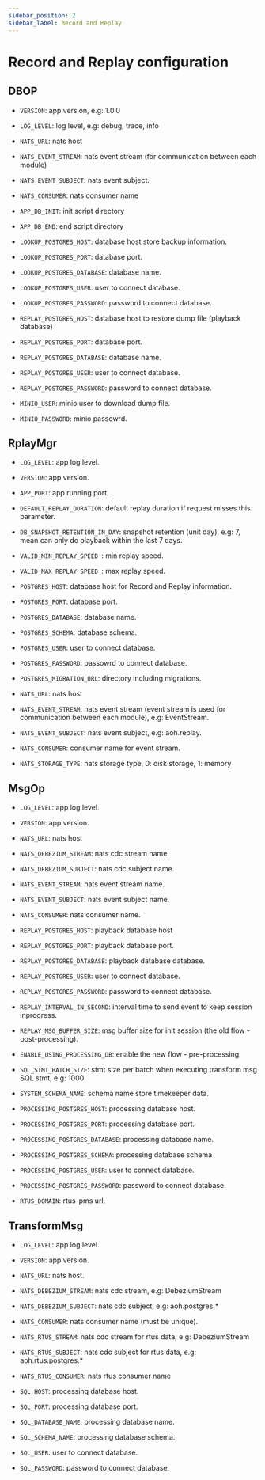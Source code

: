 ```yaml
---
sidebar_position: 2
sidebar_label: Record and Replay
---
```


# Record and Replay configuration

## DBOP
- `VERSION`: app version, e.g: 1.0.0
- `LOG_LEVEL`: log level, e.g: debug, trace, info
- `NATS_URL`: nats host
- `NATS_EVENT_STREAM`: nats event stream (for communication between each module)
- `NATS_EVENT_SUBJECT`: nats event subject.
- `NATS_CONSUMER`: nats consumer name
- `APP_DB_INIT`: init script directory
- `APP_DB_END`: end script directory

- `LOOKUP_POSTGRES_HOST`: database host store backup information.
- `LOOKUP_POSTGRES_PORT`: database port.
- `LOOKUP_POSTGRES_DATABASE`: database name.
- `LOOKUP_POSTGRES_USER`: user to connect database.
- `LOOKUP_POSTGRES_PASSWORD`: password to connect database.

- `REPLAY_POSTGRES_HOST`: database host to restore dump file (playback database)
- `REPLAY_POSTGRES_PORT`: database port.
- `REPLAY_POSTGRES_DATABASE`: database name.
- `REPLAY_POSTGRES_USER`: user to connect database.
- `REPLAY_POSTGRES_PASSWORD`: password to connect database.

- `MINIO_USER`: minio user to download dump file.
- `MINIO_PASSWORD`: minio passowrd.

## RplayMgr
- `LOG_LEVEL`: app log level.
- `VERSION`:  app version.
- `APP_PORT`: app running port.

- `DEFAULT_REPLAY_DURATION`: default replay duration if request misses this parameter.
- `DB_SNAPSHOT_RETENTION_IN_DAY`: snapshot retention (unit day), e.g: 7, mean can only do playback within the last 7 days.
- `VALID_MIN_REPLAY_SPEED `: min replay speed.
- `VALID_MAX_REPLAY_SPEED `: max replay speed.


- `POSTGRES_HOST`: database host for Record and Replay information.
- `POSTGRES_PORT`: database port.
- `POSTGRES_DATABASE`: database name.
- `POSTGRES_SCHEMA`: database schema.
- `POSTGRES_USER`: user to connect database.
- `POSTGRES_PASSWORD`: passowrd to connect database.
- `POSTGRES_MIGRATION_URL`: directory including migrations.

- `NATS_URL`: nats host
- `NATS_EVENT_STREAM`: nats event stream (event stream is used for communication between each module), e.g: EventStream.
- `NATS_EVENT_SUBJECT`: nats event subject, e.g: aoh.replay.
- `NATS_CONSUMER`: consumer name for event stream.
- `NATS_STORAGE_TYPE`: nats storage type, 0: disk storage, 1: memory


## MsgOp
- `LOG_LEVEL`: app log level.
- `VERSION`: app version.

- `NATS_URL`: nats host
- `NATS_DEBEZIUM_STREAM`: nats cdc stream name.
- `NATS_DEBEZIUM_SUBJECT`: nats cdc subject name.
- `NATS_EVENT_STREAM`: nats event stream name.
- `NATS_EVENT_SUBJECT`: nats event subject name.
- `NATS_CONSUMER`: nats consumer name.

- `REPLAY_POSTGRES_HOST`: playback database host
- `REPLAY_POSTGRES_PORT`: playback database port.
- `REPLAY_POSTGRES_DATABASE`: playback database database.
- `REPLAY_POSTGRES_USER`: user to connect database.
- `REPLAY_POSTGRES_PASSWORD`: password to connect database.
- `REPLAY_INTERVAL_IN_SECOND`: interval time to send event to keep session inprogress.
- `REPLAY_MSG_BUFFER_SIZE`: msg buffer size for init session (the old flow - post-processing).

- `ENABLE_USING_PROCESSING_DB`: enable the new flow - pre-processing.
- `SQL_STMT_BATCH_SIZE`: stmt size per batch when executing transform msg SQL stmt, e.g: 1000
- `SYSTEM_SCHEMA_NAME`: schema name store timekeeper data.
- `PROCESSING_POSTGRES_HOST`: processing database host.
- `PROCESSING_POSTGRES_PORT`: processing database port.
- `PROCESSING_POSTGRES_DATABASE`: processing database name.
- `PROCESSING_POSTGRES_SCHEMA`: processing database schema
- `PROCESSING_POSTGRES_USER`: user to connect database.
- `PROCESSING_POSTGRES_PASSWORD`: password to connect database.
- `RTUS_DOMAIN`: rtus-pms url.

## TransformMsg
- `LOG_LEVEL`: app log level.
- `VERSION`: app version.

- `NATS_URL`: nats host.
- `NATS_DEBEZIUM_STREAM`: nats cdc stream, e.g: DebeziumStream
- `NATS_DEBEZIUM_SUBJECT`: nats cdc subject, e.g: aoh.postgres.*
- `NATS_CONSUMER`: nats consumer name (must be unique).
- `NATS_RTUS_STREAM`: nats cdc stream for rtus data, e.g: DebeziumStream
- `NATS_RTUS_SUBJECT`: nats cdc subject for rtus data, e.g: aoh.rtus.postgres.*
- `NATS_RTUS_CONSUMER`: nats rtus consumer name

- `SQL_HOST`: processing database host.
- `SQL_PORT`: processing database port.
- `SQL_DATABASE_NAME`: processing database name.
- `SQL_SCHEMA_NAME`: processing database schema.
- `SQL_USER`: user to connect database.
- `SQL_PASSWORD`: password to connect database.
